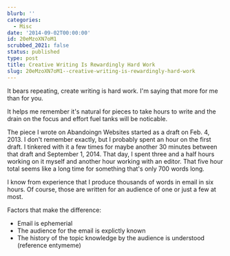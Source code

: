 ```yaml
---
blurb: ''
categories:
  - Misc
date: '2014-09-02T00:00:00'
id: 20eMzoXN7oM1
scrubbed_2021: false
status: published
type: post
title: Creative Writing Is Rewardingly Hard Work
slug: 20eMzoXN7oM1--creative-writing-is-rewardingly-hard-work
---
```


It bears repeating, create writing is hard work. I'm saying that more for me than for you. 

It helps me remember it's natural for pieces to take hours to write and the drain on the focus and effort fuel tanks will be noticable. 


The piece I wrote on Abandoingn Websites started as a draft on Feb. 4, 2013. I don't remember exactly, but I probably spent an hour on the first draft. I tinkered with it a few times for maybe another 30 minutes between that draft and September 1, 2014. That day, I spent three and a half hours working on it myself and another hour working with an editor. That five hour total seems like a long time for something that's only 700 words long. 

I know from experience that I produce thousands of words in email in six hours. Of course, those are written for an audience of one or just a few at most. 

Factors that make the difference:

- Email is ephemerial 
- The audience for the email is explictly known
- The history of the topic knowledge by the audience is understood (reference entymeme)





<!-- 

{% photo /i/aws-20120714--0630-03.jpg caption:"Fifty down. Fifty or so more to go..."%} 

-->



<!--

{% highlight json %}

[
  {
    "caption": "Plugin Unit Tests",
    "command": "plugin_unit_test"
  } 
]

{% endhighlight %}

-->
